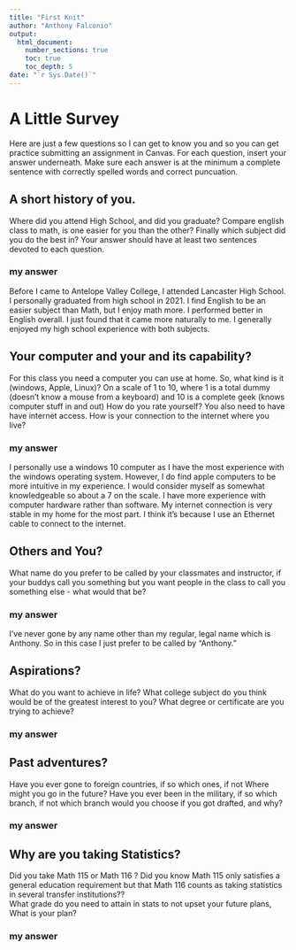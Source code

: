 ```yaml
---
title: "First Knit"
author: "Anthony Falconio"
output: 
  html_document:
    number_sections: true
    toc: true
    toc_depth: 5
date: "`r Sys.Date()`"   
---
```



# A Little Survey

Here are just a few questions so I can get to know you and so you can get practice submitting an assignment in Canvas.  For each question, insert your answer underneath. Make sure each answer is at the minimum a complete sentence with correctly spelled words and correct puncuation. 

## A short history of you.  
Where did you attend High School, and did you graduate? Compare english class to math, is one easier for you than the other? Finally which subject did you do the best in? Your answer should have at least two sentences devoted to each question.  
  
### my answer     
  Before I came to Antelope Valley College, I attended Lancaster High School. I personally graduated from high school in 2021. I find English to be an easier subject than Math, but I enjoy math more. I performed better in English overall. I just found that it came more naturally to me. I generally enjoyed my high school experience with both subjects.

     


## Your computer and your and its capability?  
 For this class  you need a computer you can use at home.  So, what kind is it (windows, Apple, Linux)?  On a scale of 1 to 10, where 1 is a total dummy (doesn't know a mouse from a keyboard) and 10 is a complete geek (knows computer stuff in and out) How do you rate yourself?  You also need to have have internet access. How is your connection to the internet where you live?

### my answer   
  I personally use a windows 10 computer as I have the most experience with the windows operating system. However, I do find apple computers to be more intuitive in my experience. I would consider myself as somewhat knowledgeable so about a 7 on the scale. I have more experience with computer hardware rather than software. My internet connection is very stable in my home for the most part. I think it's because I use an Ethernet cable to connect to the internet.
   

## Others and You?   
What name do you prefer to be called by your classmates and instructor, if your buddys call you something but you want people in the class to call you something else - what would that be? 

### my answer     
I've never gone by any name other than my regular, legal name which is Anthony. So in this case I just prefer to be called by "Anthony."   
   
 




## Aspirations?   
What do you want to achieve in life?  What college subject do you think would be of the greatest interest to you? What degree or certificate are you trying to achieve?

### my answer     
  
   
 




## Past adventures?  
Have you ever gone to foreign countries, if so which ones, if not Where might you go in the future?  Have you ever been in the military, if so which branch, if not which branch would you choose if you got drafted, and why?

### my answer     
  
   
  




## Why are you taking Statistics?  
Did you take Math 115 or Math 116 ?  Did you know Math 115 only satisfies a general education requirement but that Math 116 counts as taking statistics in several transfer institutions??  
What grade do you need to attain in stats to not upset your future plans, What is your plan?  
 

### my answer     
  
   
 






  




